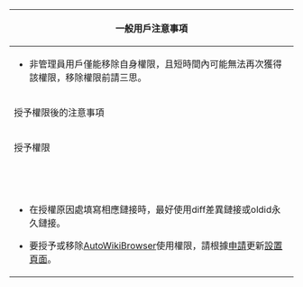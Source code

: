 <div id="userrights-summary">
<div style="font-size: small; float: right; ">{{Fullurl2|MediaWiki:Userrights-summary/zh|action=edit|編輯此通知}}</div>
<div style="font-size: small;">
{|class="wikitable"
|-
! colspan="4" | 一般用戶注意事項
|-
| colspan="4" |
* 非管理員用戶僅能移除自身權限，且短時間內可能無法再次獲得該權限，移除權限前請三思。
|- class="sysop-show"
! scope="col" colspan="3" | {{int:Group-sysop}}授予權限後的注意事項
! {{int:Group-bureaucrat}}授予權限後的注意事項
|- class="sysop-show"
! 授予權限
! 在'''用戶頁'''加入
! 在'''對話頁'''留下
| rowspan="9" |
* 將候選人用戶頁的{{IFUT|AdminNominee|bold=no}}替換為{{IFUT|Admin|bold=no}}、{{IFUT|Interface admin|bold=no}}或{{IFUT|Bcrat|bold=no}}。
* 更新[[Template:Bulletin|Template:Bulletin]]以及[[Template:AdvancedSiteNotices|Template:AdvancedSiteNotices]]內的公告。
* 將提名頁加入[[Wikipedia:管理人員任免記錄|Wikipedia:管理人員任免記錄]]，登錄提名及授權時間。
* 更新[[Wikipedia:管理員名單|Wikipedia:管理員名單]]。
* 提醒新管理員可以志願加入郵件列表及在IRC中取得標識。
|- class="sysop-show"
| {{int:Group-rollbacker}}
| {{IFUT|Rollbacker topicon|bold=no}}
| <code>{{tls|Rollback granted|bold=no}}</code>
|- class="sysop-show"
| {{int:Group-patroller}}
| {{IFUT|Patroller topicon|bold=no}}
| {{IFUT|subst:Patrol granted|bold=no}}
|- class="sysop-show"
| {{int:Group-autoreviewer}}
| {{IFUT|Autoreviewer topicon|bold=no}}
| {{IFUT|subst:Autopatrol granted|bold=no}}
|- class="sysop-show"
| {{int:Group-ipblock-exempt}}
|
| {{IFUT|subst:Ipexempt granted|bold=no}}
|- class="sysop-show"
| {{int:Group-transwiki}}
| {{IFUT|Importer topicon|bold=no}}
| {{IFUT|subst:Importer granted|bold=no}}
|- class="sysop-show"
| {{int:Group-massmessage-sender}}
| {{IFUT|Massmessage-sender topicon|bold=no}}
| {{IFUT|subst:MMS granted|bold=no}}
|- class="sysop-show"
| {{int:Group-templateeditor}}
| {{IFUT|Template editor topicon|bold=no}}
| {{IFUT|subst:Template editor granted|bold=no}}
|- class="sysop-show"
| {{int:Group-confirmed}}
| {{IFUT|Confirmed topicon|bold=no}}
|
|- class="sysop-show"
| colspan="4" |
* 在授權原因處填寫相應鏈接時，最好使用diff差異鏈接或oldid永久鏈接。
* {{int:Group-sysop}}要授予或移除[[WP:AWB|AutoWikiBrowser]]使用權限，請根據[[Wikipedia_talk:AutoWikiBrowser/CheckPage|申請]]更新[[Wikipedia:AutoWikiBrowser/CheckPage|設置頁面]]。
|}
</div>
</div>